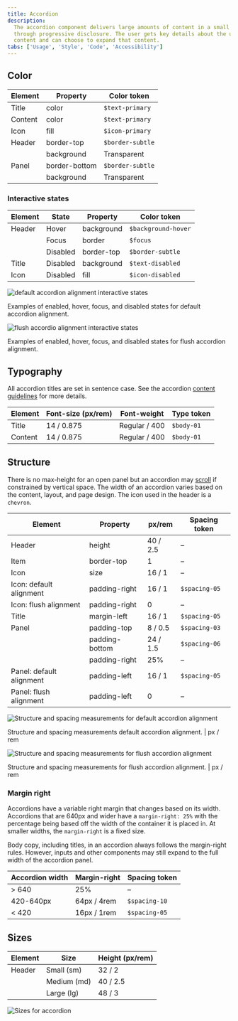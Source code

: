 ```yaml
---
title: Accordion
description:
  The accordion component delivers large amounts of content in a small space
  through progressive disclosure. The user gets key details about the underlying
  content and can choose to expand that content.
tabs: ['Usage', 'Style', 'Code', 'Accessibility']
---
```


## Color

| Element | Property      | Color token      |
| ------- | ------------- | ---------------- |
| Title   | color         | `$text-primary`  |
| Content | color         | `$text-primary`  |
| Icon    | fill          | `$icon-primary`  |
| Header  | border-top    | `$border-subtle` |
|         | background    | Transparent      |
| Panel   | border-bottom | `$border-subtle` |
|         | background    | Transparent      |

### Interactive states

| Element | State    | Property   | Color token         |
| ------- | -------- | ---------- | ------------------- |
| Header  | Hover    | background | `$background-hover` |
|         | Focus    | border     | `$focus`            |
|         | Disabled | border-top | `$border-subtle`    |
| Title   | Disabled | background | `$text-disabled`    |
| Icon    | Disabled | fill       | `$icon-disabled`    |

<Row>
<Column colLg={12}>

![default accordion alignment interactive states](images/accordion-style-2.png)

</Column>
</Row>

<Caption>
  Examples of enabled, hover, focus, and disabled states for default accordion
  alignment.
</Caption>

<br />

<Row>
<Column colLg={12}>

![flush accordio alignment interactive states](images/accordion-style-2.png)

</Column>
</Row>

<Caption>
  Examples of enabled, hover, focus, and disabled states for flush accordion
  alignment.
</Caption>

## Typography

All accordion titles are set in sentence case. See the accordion
[content guidelines](/components/accordion/usage#content) for more details.

| Element | Font-size (px/rem) | Font-weight   | Type token |
| ------- | ------------------ | ------------- | ---------- |
| Title   | 14 / 0.875         | Regular / 400 | `$body-01` |
| Content | 14 / 0.875         | Regular / 400 | `$body-01` |

## Structure

There is no max-height for an open panel but an accordion may
[scroll](/components/accordion/usage#scrolling-content) if constrained by
vertical space. The width of an accordion varies based on the content, layout,
and page design. The icon used in the header is a `chevron`.

| Element                  | Property       | px/rem   | Spacing token |
| ------------------------ | -------------- | -------- | ------------- |
| Header                   | height         | 40 / 2.5 | –             |
| Item                     | border-top     | 1        | –             |
| Icon                     | size           | 16 / 1   | –             |
| Icon: default alignment  | padding-right  | 16 / 1   | `$spacing-05` |
| Icon: flush alignment    | padding-right  | 0        | –             |
| Title                    | margin-left    | 16 / 1   | `$spacing-05` |
| Panel                    | padding-top    | 8 / 0.5  | `$spacing-03` |
|                          | padding-bottom | 24 / 1.5 | `$spacing-06` |
|                          | padding-right  | 25%      | –             |
| Panel: default alignment | padding-left   | 16 / 1   | `$spacing-05` |
| Panel: flush alignment   | padding-left   | 0        | –             |

<div className="image--fixed">

![Structure and spacing measurements for default accordion alignment](images/accordion-style-4.png)

</div>

<Caption>
  Structure and spacing measurements default accordion alignment. | px / rem
</Caption>

<br />

<div className="image--fixed">

![Structure and spacing measurements for flush accordion alignment](images/accordion-style-5.png)

</div>

<Caption>
  Structure and spacing measurements for flush accordion alignment. | px / rem
</Caption>

### Margin right

Accordions have a variable right margin that changes based on its width.
Accordions that are 640px and wider have a `margin-right: 25%` with the
percentage being based off the width of the container it is placed in. At
smaller widths, the `margin-right` is a fixed size.

Body copy, including titles, in an accordion always follows the margin-right
rules. However, inputs and other components may still expand to the full width
of the accordion panel.

| Accordion width | Margin-right | Spacing token |
| --------------- | ------------ | ------------- |
| > 640           | 25%          | –             |
| 420-640px       | 64px / 4rem  | `$spacing-10` |
| < 420           | 16px / 1rem  | `$spacing-05` |

## Sizes

| Element | Size        | Height (px/rem) |
| ------- | ----------- | --------------- |
| Header  | Small (sm)  | 32 / 2          |
|         | Medium (md) | 40 / 2.5        |
|         | Large (lg)  | 48 / 3          |

<div className="image--fixed">

![Sizes for accordion](images/accordion-style-size.png)

</div>
